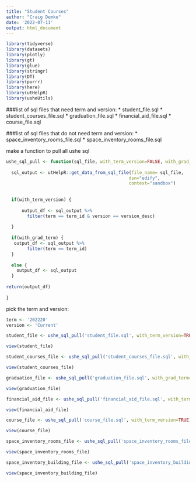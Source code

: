 ```yaml
---
title: "Student Courses"
author: "Craig Demke"
date: '2022-07-11'
output: html_document
---
```



```r
library(tidyverse)
library(datasets)
library(plotly)
library(gt)
library(glue)
library(stringr)
library(DT)
library(purrr)
library(here)
library(utHelpR)
library(usheUtils)
```

###list of sql files that need term and version:
*   student_file.sql
*   student_courses_file.sql
*   graduation_file.sql
*   financial_aid_file.sql
*   course_file.sql

###list of sql files that do not need term and version:
*   space_inventory_rooms_file.sql
*   space_inventory_rooms_file.sql

make a function to pull all ushe sql
```r
ushe_sql_pull <- function(sql_file, with_term_version=FALSE, with_grad_term=FALSE) {
 
  sql_output <- utHelpR::get_data_from_sql_file(file_name= sql_file,
                                               dsn="edify",
                                               context="sandbox")  
  
  
  if(with_term_version) {
    
      output_df <- sql_output %>% 
        filter(term == term_id & version == version_desc)
        
  }
  
  if(with_grad_term) {
   output_df <- sql_output %>% 
        filter(term == term_id)
  }
  
  else {
    output_df <- sql_output 
  }
 
return(output_df)
         
}

```

pick the term and version:
```r
term <- '202220'
version <- 'Current'

```

```r
student_file <- ushe_sql_pull('student_file.sql', with_term_version=TRUE)

view(student_file)
```

```r
student_courses_file <- ushe_sql_pull('student_courses_file.sql', with_term_version=TRUE)

view(student_courses_file)
```

```r
graduation_file <- ushe_sql_pull('graduation_file.sql', with_grad_term=TRUE)

view(graduation_file)
```

```r
financial_aid_file <- ushe_sql_pull('financial_aid_file.sql', with_term_version=TRUE)

view(financial_aid_file)
```

```r
course_file <- ushe_sql_pull('course_file.sql', with_term_version=TRUE)

view(course_file)
```

```r
space_inventory_rooms_file <- ushe_sql_pull('space_inventory_rooms_file.sql')

view(space_inventory_rooms_file)
```

```r
space_inventory_building_file <- ushe_sql_pull('space_inventory_buildings_file.sql')

view(space_inventory_building_file)
```


